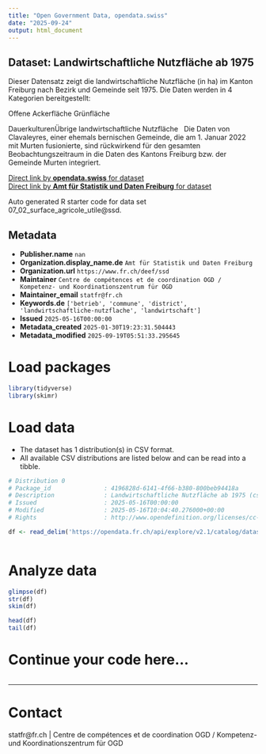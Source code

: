 ```yaml
---
title: "Open Government Data, opendata.swiss"
date: "2025-09-24"
output: html_document
---
```


## Dataset: Landwirtschaftliche Nutzfläche ab 1975

Dieser
Datensatz zeigt die landwirtschaftliche Nutzfläche (in ha) im Kanton Freiburg
nach Bezirk und Gemeinde seit 1975. Die Daten werden in 4 Kategorien
bereitgestellt:

Offene
     Ackerfläche 
Grünfläche
     
DauerkulturenÜbrige landwirtschaftliche Nutzfläche
 
Die Daten
von Clavaleyres, einer ehemals bernischen Gemeinde, die am 1. Januar 2022 mit
Murten fusionierte, sind rückwirkend für den gesamten Beobachtungszeitraum in
die Daten des Kantons Freiburg bzw. der Gemeinde Murten integriert.

[Direct link by **opendata.swiss** for dataset](https://opendata.swiss/de/dataset/landwirtschaftliche-nutzflache-ab-1975)<br>
[Direct link by **Amt für Statistik und Daten Freiburg** for dataset](https://opendata.fr.ch/explore/dataset/07_02_surface_agricole_utile/)

Auto generated R starter code for data set 07_02_surface_agricole_utile@ssd.

## Metadata

- **Publisher.name** `nan`
- **Organization.display_name.de** `Amt für Statistik und Daten Freiburg`
- **Organization.url** `https://www.fr.ch/deef/ssd`
- **Maintainer** `Centre de compétences et de coordination OGD / Kompetenz- und Koordinationszentrum für OGD`
- **Maintainer_email** `statfr@fr.ch`
- **Keywords.de** `['betrieb', 'commune', 'district', 'landwirtschaftliche-nutzflache', 'landwirtschaft']`
- **Issued** `2025-05-16T00:00:00`
- **Metadata_created** `2025-01-30T19:23:31.504443`
- **Metadata_modified** `2025-09-19T05:51:33.295645`


# Load packages

```r

library(tidyverse)
library(skimr)

```

# Load data

-   The dataset has 1 distribution(s) in CSV format.
-   All available CSV distributions are listed below and can be read into a tibble.

```r

# Distribution 0
# Package_id               : 4196828d-6141-4f66-b380-800beb94418a
# Description              : Landwirtschaftliche Nutzfläche ab 1975 (csv)
# Issued                   : 2025-05-16T00:00:00
# Modified                 : 2025-05-16T10:04:40.276000+00:00
# Rights                   : http://www.opendefinition.org/licenses/cc-by-sa

df <- read_delim('https://opendata.fr.ch/api/explore/v2.1/catalog/datasets/07_02_surface_agricole_utile/exports/csv?use_labels=true')



```

# Analyze data

```r

glimpse(df)
str(df)
skim(df)

head(df)
tail(df)

```

# Continue your code here...

```r

```

------------------------------------------------------------------------

# Contact

statfr@fr.ch | Centre de compétences et de coordination OGD / Kompetenz- und Koordinationszentrum für OGD
